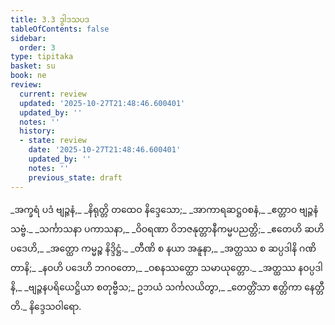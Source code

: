 ```yaml
---
title: 3.3 ဒွါဒသပဒ
tableOfContents: false
sidebar:
  order: 3
type: tipitaka
basket: su
book: ne
review:
  current: review
  updated: '2025-10-27T21:48:46.600401'
  updated_by: ''
  notes: ''
  history:
  - state: review
    date: '2025-10-27T21:48:46.600401'
    updated_by: ''
    notes: ''
    previous_state: draft
---
```



<ReviewStatus review={frontmatter.review} showDetails={true} />

<HypothesisAnnotation frontmatter={frontmatter} />

<DynamicBreadcrumb />

<Paragraph number="47" type="verses" book="ne">
_အက္ခရံ ပဒံ ဗျဉ္ဇနံ,_  
_နိရုတ္တိ တထေဝ နိဒ္ဒေသော;_  
_အာကာရဆဋ္ဌဝစနံ,_  
_ဧတ္တာဝ ဗျဉ္ဇနံ သဗ္ဗံ._  

</Paragraph>

<Paragraph number="48" type="verses" book="ne">
_သင်္ကာသနာ ပကာသနာ,_  
_ဝိဝရဏာ ဝိဘဇနုတ္တာနီကမ္မပညတ္တိ;_  
_ဧတေဟိ ဆဟိ ပဒေဟိ,_  
_အတ္ထော ကမ္မဉ္စ နိဒ္ဒိဋ္ဌံ._  

</Paragraph>

<Paragraph number="49" type="verses" book="ne">
_တီဏိ စ နယာ အနူနာ,_  
_အတ္ထဿ စ ဆပ္ပဒါနိ ဂဏိတာနိ;_  
_နဝဟိ ပဒေဟိ ဘဂဝတော,_  
_ဝစနဿတ္ထော သမာယုတ္တော._  

</Paragraph>

<Paragraph number="50" type="verses" book="ne">
_အတ္ထဿ နဝပ္ပဒါနိ,_  
_ဗျဉ္ဇနပရိယေဋ္ဌိယာ စတုဗ္ဗီသ;_  
ဥဘယံ သင်္ကလယိတွာ,_  
_တေတ္တိံသာ ဧတ္တိကာ နေတ္တီတိ._  


</Paragraph>

<Paragraph number="51" type="center" book="ne">
နိဒ္ဒေသဝါရော.
</Paragraph>